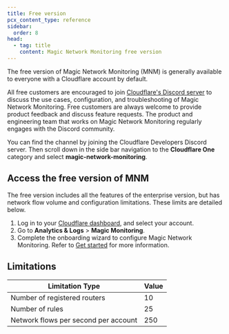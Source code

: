 ```yaml
---
title: Free version
pcx_content_type: reference
sidebar:
  order: 8
head:
  - tag: title
    content: Magic Network Monitoring free version
---
```


The free version of Magic Network Monitoring (MNM) is generally available to everyone with a Cloudflare account by default.

All free customers are encouraged to join [Cloudflare's Discord server](https://discord.com/invite/cloudflaredev) to discuss the use cases, configuration, and troubleshooting of Magic Network Monitoring. Free customers are always welcome to provide product feedback and discuss feature requests. The product and engineering team that works on Magic Network Monitoring regularly engages with the Discord community.

You can find the channel by joining the Cloudflare Developers Discord server. Then scroll down in the side bar navigation to the **Cloudflare One** category and select **magic-network-monitoring**.

## Access the free version of MNM

The free version includes all the features of the enterprise version, but has network flow volume and configuration limitations. These limits are detailed below.

1. Log in to your [Cloudflare dashboard](https://dash.cloudflare.com/login), and select your account.
2. Go to **Analytics & Logs** > **Magic Monitoring**.
3. Complete the onboarding wizard to configure Magic Network Monitoring. Refer to [Get started](/magic-network-monitoring/get-started/) for more information.

## Limitations

| Limitation Type                      | Value |
| ------------------------------------ | ----- |
| Number of registered routers         | 10    |
| Number of rules                      | 25    |
| Network flows per second per account | 250   |
